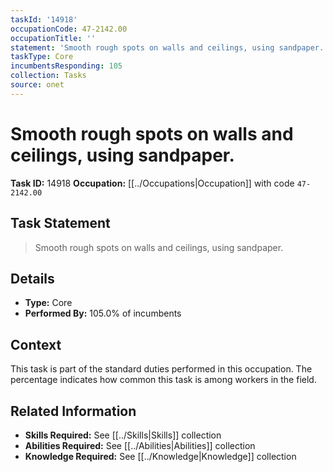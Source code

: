```yaml
---
taskId: '14918'
occupationCode: 47-2142.00
occupationTitle: ''
statement: 'Smooth rough spots on walls and ceilings, using sandpaper.'
taskType: Core
incumbentsResponding: 105
collection: Tasks
source: onet
---
```

# Smooth rough spots on walls and ceilings, using sandpaper.

**Task ID:** 14918
**Occupation:** [[../Occupations|Occupation]] with code `47-2142.00`

## Task Statement

> Smooth rough spots on walls and ceilings, using sandpaper.

## Details

- **Type:** Core
- **Performed By:** 105.0% of incumbents

## Context

This task is part of the standard duties performed in this occupation. The percentage indicates how common this task is among workers in the field.

## Related Information

- **Skills Required:** See [[../Skills|Skills]] collection
- **Abilities Required:** See [[../Abilities|Abilities]] collection
- **Knowledge Required:** See [[../Knowledge|Knowledge]] collection
